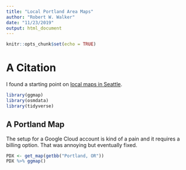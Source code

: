 ```yaml
---
title: "Local Portland Area Maps"
author: "Robert W. Walker"
date: "11/23/2019"
output: html_document
---
```


```r
knitr::opts_chunk$set(echo = TRUE)
```

# A Citation

I found a starting point on [local maps in Seattle](https://www.littlemissdata.com/blog/maps).

```r
library(ggmap)
library(osmdata)
library(tidyverse)
```

## A Portland Map

The setup for a Google Cloud account is kind of a pain and it requires a billing option.  That was annoying but eventually fixed.

```r
PDX <- get_map(getbb("Portland, OR"))
PDX %>% ggmap()
```
